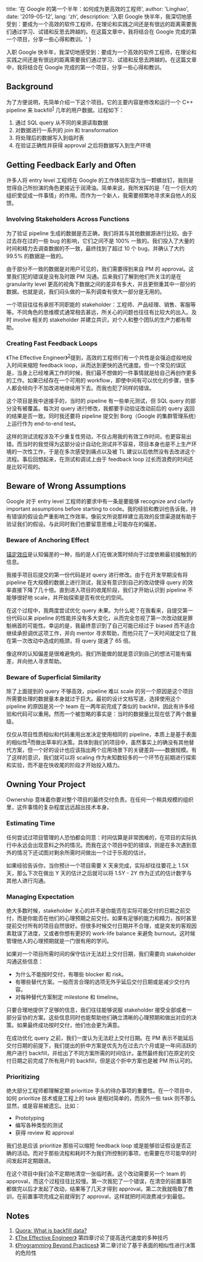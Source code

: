 
  title: '在 Google 的第一个半年：如何成为更高效的工程师',
  author: 'Linghao',
  date: '2019-05-12',
  lang: 'zh',
  description: '入职 Google 快半年，我深切地感受到：要成为一个高效的软件工程师，在理论和实践之间还是有很远的距离需要我们通过学习、试错和反思去跨越的。在这篇文章中，我将结合在 Google 完成的第一个项目，分享一些心得和教训。'
}


<!-- content start here -->

入职 Google 快半年，我深切地感受到：要成为一个高效的软件工程师，在理论和实践之间还是有很远的距离需要我们通过学习、试错和反思去跨越的。在这篇文章中，我将结合在 Google 完成的第一个项目，分享一些心得和教训。

## Background

为了方便说明，先简单介绍一下这个项目。它的主要内容是修改和运行一个 C++ pipeline 来 backfill<sup>[1](#notes)</sup> 几年的用户数据。过程如下：

1. 通过 SQL query 从不同的来源读取数据
2. 对数据进行一系列的 join 和 transformation
3. 将处理后的数据写入到临时表
4. 在验证正确性并获得 approval 之后将数据写入到生产环境

## Getting Feedback Early and Often

许多人将 entry level 工程师在 Google 的工作体验形容为当一颗螺丝钉，我则是觉得自己所扮演的角色更接近于润滑油。简单来说，我所发挥的是「在一个巨大的组织里促成一件事情」的作用。而作为一个新人，我需要频繁地寻求来自他人的反馈。

### Involving Stakeholders Across Functions

为了验证 pipeline 生成的数据是否正确，我们将其与其他数据源进行比较。由于过去存在过的一些 bug 的影响，它们之间不是 100% 一致的。我们投入了大量的时间和精力去调查数据的不一致，最终找到了超过 10 个 bug，并确认了大约 99.5% 的数据是一致的。

由于部分不一致的数据是对用户可见的，我们需要得到来自 PM 的 approval。这里我们犯的错误是没有及时跟 PM 沟通。后来我们了解到他们所关注的是在 granularity level 更高的视角下数据之间的差异有多大，并且更侧重其中一部分的数据。也就是说，我们闷头做的一系列调查有很大一部分是无用的。

一个项目往往有承担不同职能的 stakeholder：工程师、产品经理、销售、客服等等。不同角色的思维模式通常相去甚远，所关心的问题也往往有比较大的出入。及时 involve 相关的 stakeholder 并建立共识，对个人和整个团队的生产力都有帮助。

### Creating Fast Feedback Loops

《The Effective Engineer》<sup>[2](#notes)</sup>提到，高效的工程师们有一个共性是会强迫症般地投入时间来缩短 feedback loop，从而达到更快的迭代速度。但一个常见的误区是，当身上已经堆满工作的时候，我们最不想做的一件事情就是给自己再创作更多的工作。如果已经存在一个可用的 workflow，即使中间有可以优化的步骤，很多人都会倾向于不加改进地继续用下去。而我也犯了同样的错误。

这个项目是我中途接手的，当时的 pipeline 有一些单元测试，但 SQL query 的部分没有被覆盖。每次对 query 进行修改，我都要手动验证改动前后的 query 返回的结果是否一致。同时我还要将 pipeline 提交到 Borg（Google 的集群管理系统）上运行作为 end-to-end test。

这样的测试流程涉及不少重复性劳动，不仅占用我的有效工作时间，也更容易出错。而当时的我觉得为这部分设计自动化测试并不容易，项目本身也是不上生产环境的一次性工作，于是在多次感受到痛点以及被 TL 建议以后依然没有去改进这个流程。事后回想起来，在测试和调试上由于 feedback loop 过长而浪费的时间还是比较可观的。

## Beware of Wrong Assumptions

Google 对于 entry level 工程师的要求中有一条是要能够 recognize and clarify important assumptions before starting to code。我的经验和教训也告诉我，持有错误的假设会严重影响工作效率。像前文所说那样建立高效的反馈渠道就有助于验证我们的假设。与此同时我们也要留意思维上可能存在的偏差。

### Beware of Anchoring Effect

[锚定效应](https://en.wikipedia.org/wiki/Anchoring)是认知偏差的一种，指的是人们在做决策时倾向于过度依赖最初接触到的信息。

我接手项目后提交的第一份代码是对 query 进行修改。由于在开发早期没有将 pipeline 在大规模的数据上进行测试，我没有意识到自己的改动使得 query 的效率直接下降了几十倍。直到进入项目的收尾阶段，我们才开始认识到 pipeline 不能够很好地 scale，并开始探索是否有优化的空间。

在这个过程中，我两度尝试优化 query 未果。为什么呢？在我看来，自提交第一份代码以来 pipeline 的性能并没有多大变化，从而完全忽视了第一次改动就是罪魁祸首的可能性。幸运的是，我最终意识到了自己可能已经过于 biased 而不适合继续承担调优这项工作，并向 mentor 寻求帮助，而他只花了一天时间就定位了我在第一次改动中造成的瓶颈，将 query 提速了 65 倍。

像这样的认知偏差是很难避免的。我们所能做的就是意识到自己的想法可能有偏差，并向他人寻求帮助。

### Beware of Superficial Similarity

除了上面提到的 query 不够高效，pipeline 难以 scale 的另一个原因是这个项目所需要处理的数据量本身就过于巨大。最初的设计文档写道，选择使用这个 pipeline 的原因是另一个 team 在一两年前完成了类似的 backfill，因此有许多经验和代码可以重用。然而一个被忽略的事实是：当时的数据量比现在低了两个数量级。

仅仅从项目性质相似和代码重用出发决定使用相同的 pipeline，本质上是基于表面的相似性<sup>[3](#notes)</sup>而做出草率的决策。具体到我们的项目中，虽然事实上的确没有其他替代方案，但一个好的设计也应该指出两个应用场景下的关键差异——数据规模。有了这样的意识，我们就可以将 scaling 作为未知数较多的一个环节在前期进行探索和实验，而不是在快收尾的阶段才开始投入精力。

## Owning Your Project

Ownership 意味着你要对整个项目的最终交付负责。在任何一个稍具规模的组织里，这件事情的复杂程度远远超出技术本身。

### Estimating Time

任何尝试过项目管理的人恐怕都会同意：时间估算是非常困难的，在项目的实际执行中永远会出现意料之外的情况。而我在这个项目中犯的错误，则是在多次遇到意外的情况下还试图对剩余所需时间做出一个过于乐观的估计。

如果经验告诉你，当你预计一个项目需要 X 天来完成，实际却往往要花上 1.5X 天，那么下次在做出 Y 天的估计之后就可以将 1.5Y - 2Y 作为正式的估计数字与其他人进行沟通。

### Managing Expectation

绝大多数时候，stakeholder 关心的并不是你能否在实际可能交付的日期之前交付，而是你能否在他们的心理预期之前交付。如果有足够的能力和精力，按时甚至提前交付所有的项目自然很好。但很多时候交付日期并不合理，或是突发的客观因素耽误了进度，又或者你想有更好的 work-life balance 来避免 burnout。这时候管理他人的心理预期就是一门很有用的学问。

如果对一个项目所需时间的保守估计无法赶上交付日期，我们需要向 stakeholder 沟通这些信息：

- 为什么不能按时交付，有哪些 blocker 和 risk。
- 有哪些替代方案。一般而言合理的选项无外乎延后交付日期或是减少交付内容。
- 对每种替代方案制定 milestone 和 timeline。

只要合理地提供了足够的信息，我们往往能够说服 stakeholder 接受全部或者一部分妥协的方案。这些信息同时也能帮助他们确立清晰的心理预期和做出对应的决策。如果最终成功按时交付，他们也会更为满意。

在成功优化 query 之前，我们一度认为无法赶上交付日期。在 PM 表示不能延后交付日期的前提下，我们提出的折中方案是优先为在过去六个月或是一年间活跃的用户进行 backfill，并给出了不同方案所需的时间估计。虽然最终我们在原定的交付日期之前完成了所有用户的 backfill，但是这个折中方案也是被 PM 所认可的。

### Prioritizing

绝大部分工程师都理解定期 prioritize 手头的待办事项的重要性。在一个项目中，如何 prioritize 技术或是工程上的 task 是相对简单的，而另外一些 task 则不那么显然，或是容易被遗忘。比如：

- Prototyping
- 编写各种类型的测试
- 获得 review 和 approval

我们总是应该 prioritize 那些可以缩短 feedback loop 或是能够验证假设是否正确的活动。而对于那些流程和耗时不为我们所控制的事项，也需要在尽可能早的时间发起并定期跟进。

在这个项目中我们会不定期地清空一张临时表。这个改动需要另一个 team 的 approval，而这个过程往往比较慢。第一次我犯了一个错误，在清空的前置事项都做完以后才发起了改动，结果等了几天才得到 approval。第二次我就吸取了教训，在前置事项完成之前就得到了 approval，这样就把时间浪费减少到最低。

## Notes

1. [Quora: What is backfill data?](https://www.quora.com/What-is-backfill-data)
2. [《The Effective Engineer》](https://linghao.io/notes/the-effective-engineer/#4-invest-in-iteration-speed) 第四章讨论了提高迭代速度的多种技巧
3. [《Programming Beyond Practices》](https://linghao.io/notes/programming-beyond-practices/#chapter-2-spotting-hidden-dependencies-in-incremental-changes) 第二章讨论了基于表面的相似性进行决策的危险性